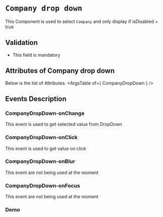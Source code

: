 <!-- Custom-MDX-Documentation.mdx -->

# `Company drop down`

This Component is used to select `Company` and only display if isDisabled = true

## Validation 
- This field is mandatory

## Attributes of Company drop down
Below is the list of Attributes.
<ArgsTable of={ CompanyDropDown } /> 

## Events Description

### CompanyDropDown-onChange

This event is used to get selected value from DropDown

### CompanyDropDown-onClick

This event is used to get value on click

### CompanyDropDown-onBlur

This event are not being used at the moment

### CompanyDropDown-onFocus

This event are not being used at the moment

### Demo

<Canvas>
<Story id="companydropdown--primary" />
</Canvas>

 